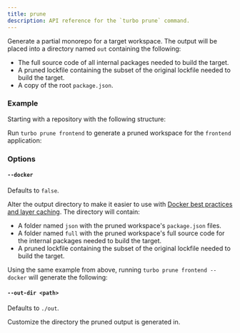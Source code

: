 ```yaml
---
title: prune
description: API reference for the `turbo prune` command.
---
```



Generate a partial monorepo for a target workspace. The output will be placed into a directory named `out` containing the following:

- The full source code of all internal packages needed to build the target.
- A pruned lockfile containing the subset of the original lockfile needed to build the target.
- A copy of the root `package.json`.

### Example

Starting with a repository with the following structure:

<Files>
  <File name="package.json" />
  <File name="pnpm-lock.yaml" />
  <Folder name="apps" defaultOpen>
    <Folder name="admin">
      <File name="package.json" />
      <File name="next-env.d.ts" />
      <File name="next.config.js" />
      <Folder name="src">
        <Folder name="app">
          <File name="page.tsx" />
        </Folder>
      </Folder>
      <File name="tsconfig.json" />
    </Folder>
    <Folder name="frontend">
      <File name="package.json" />
      <File name="next-env.d.ts" />
      <File name="next.config.js" />
      <Folder name="src">
        <Folder name="app">
          <File name="page.tsx" />
        </Folder>
      </Folder>
      <File name="tsconfig.json" />
    </Folder>
  </Folder>
  <Folder name="packages" defaultOpen>
    <Folder name="scripts">
      <File name="package.json" />
      <Folder name="src">
        <File name="index.tsx" />
      </Folder>
      <File name="tsconfig.json" />
    </Folder>
    <Folder name="shared">
      <File name="package.json" />
      <Folder name="src">
        <Folder name="__tests__">
          <File name="sum.test.ts" />
          <File name="tsconfig.json" />
        </Folder>
        <File name="index.ts" />
        <File name="sum.ts" />
      </Folder>
      <File name="tsconfig.json" />
    </Folder>
    <Folder name="ui">
      <File name="package.json" />
      <Folder name="src">
        <File name="index.tsx" />
      </Folder>
      <File name="tsconfig.json" />
    </Folder>
    <Folder name="utils">
      <File name="package.json" />
      <Folder name="src">
        <File name="index.tsx" />
      </Folder>
      <File name="tsconfig.json" />
    </Folder>
  </Folder>
</Files>

Run `turbo prune frontend` to generate a pruned workspace for the `frontend` application:

<Files>
  <File name="package.json" />
  <File name="pnpm-lock.yaml (partial)" />
  <Folder name="apps" defaultOpen>
    <Folder name="frontend">
      <File name="package.json" />
      <File name="next-env.d.ts" />
      <File name="next.config.js" />
      <Folder name="src">
        <Folder name="app">
          <File name="page.tsx" />
        </Folder>
      </Folder>
      <File name="tsconfig.json" />
    </Folder>
  </Folder>
  <Folder name="packages" defaultOpen>
    <Folder name="shared">
      <File name="package.json" />
      <Folder name="src">
        <Folder name="__tests__">
          <File name="sum.test.ts" />
          <File name="tsconfig.json" />
        </Folder>
        <File name="index.ts" />
        <File name="sum.ts" />
      </Folder>
      <File name="tsconfig.json" />
    </Folder>
    <Folder name="ui">
      <File name="package.json" />
      <Folder name="src">
        <File name="index.tsx" />
      </Folder>
      <File name="tsconfig.json" />
    </Folder>
  </Folder>
</Files>

### Options

#### `--docker`

Defaults to `false`.

Alter the output directory to make it easier to use with [Docker best practices and layer caching](https://docs.docker.com/develop/develop-images/dockerfile_best-practices/). The directory will contain:

- A folder named `json` with the pruned workspace's `package.json` files.
- A folder named `full` with the pruned workspace's full source code for the internal packages needed to build the target.
- A pruned lockfile containing the subset of the original lockfile needed to build the target.

Using the same example from above, running `turbo prune frontend --docker` will generate the following:

<Files>
  <File name="pnpm-lock.yaml (partial)" />
  <Folder name="full" defaultOpen>
    <File name="package.json (from repo root)" />
    <Folder name="apps">
      <Folder name="frontend">
        <File name="package.json" />
        <File name="next-env.d.ts" />
        <File name="next.config.js" />
        <Folder name="src">
          <Folder name="app">
            <File name="page.tsx" />
          </Folder>
        </Folder>
        <File name="tsconfig.json" />
      </Folder>
    </Folder>
    <Folder name="packages">
      <Folder name="shared">
        <File name="package.json" />
        <Folder name="src">
          <Folder name="__tests__">
            <File name="sum.test.ts" />
            <File name="tsconfig.json" />
          </Folder>
          <File name="index.ts" />
          <File name="sum.ts" />
        </Folder>
        <File name="tsconfig.json" />
      </Folder>
      <Folder name="ui">
        <File name="package.json" />
        <Folder name="src">
          <File name="index.tsx" />
        </Folder>
        <File name="tsconfig.json" />
      </Folder>
    </Folder>
  </Folder>
  <Folder name="json" defaultOpen>
    <File name="package.json (from repo root)" />
    <Folder name="packages" defaultOpen>
      <Folder name="ui" defaultOpen>
        <File name="package.json" />
      </Folder>
      <Folder name="shared" defaultOpen>
        <File name="package.json" />
      </Folder>
      <Folder name="frontend" defaultOpen>
        <File name="package.json" />
      </Folder>
    </Folder>

  </Folder>
</Files>

#### `--out-dir <path>`

Defaults to `./out`.

Customize the directory the pruned output is generated in.
